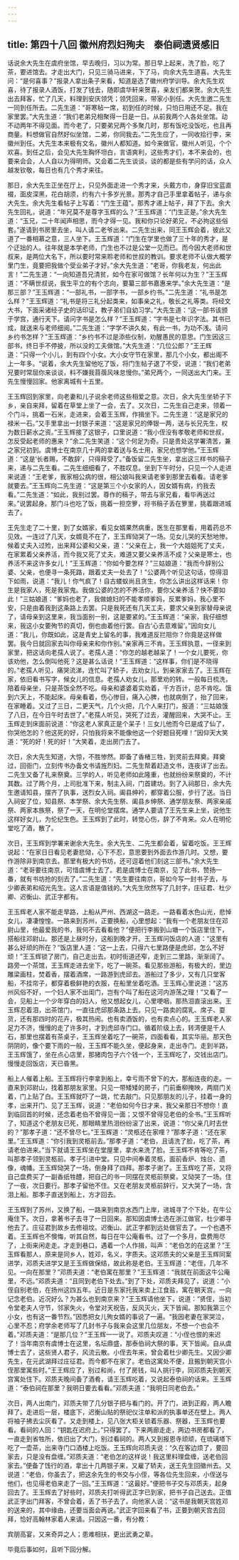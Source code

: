 ```yaml
---
---
---
```

title: 第四十八回 徽州府烈妇殉夫　泰伯祠遗贤感旧
---

话说余大先生在虞府坐馆，早去晚归，习以为常。那日早上起来，洗了脸，吃了茶，要进馆去。才走出大门，只见三骑马进来，下了马，向余大先生道喜。大先生问：“是何喜事？”报录人拿出条子来看，知道是选了徽州府学训导。余大先生欢喜，待了报录人酒饭，打发了钱去，随即虞华轩来贺喜，亲友们都来贺。余大先生出去拜客，忙了几天，料理到安庆领凭；领凭回来，带家小到任。大先生邀二先生一同到任所去。二先生道：“哥寒毡一席，初到任的时候，只怕日用还不足。我在家里罢。”大先生道：“我们老弟兄相聚得一日是一日。从前我两个人各处坐馆。动不动两年不得见面。而今老了，只要弟兄两个多聚几时，那有饭吃没饭吃，也且再商量。料想做官自然好似坐馆，二弟，你同我去。”二先生应了，一同收拾行李，来徽州到任。大先生本来极有文名，徽州人都知道。如今来做官，徽州人听见，个个欢喜。到任之后，会见大先生胸怀坦白，言语爽利，这些秀才们，本不来会的，也要来会会，人人自以为得明师。又会着二先生谈谈，谈的都是些有学问的话，众人越发钦敬，每日也有几个秀才来往。

那日，余大先生正坐在厅上，只见外面走进一个秀才来，头戴方巾，身穿旧宝蓝直裰，面皮深黑，花白胡须，约有六十多岁光景。那秀才自己手里拿着帖子，递与余大先生。余大先生看帖子上写着：“门生王蕴”。那秀才递上帖子，拜了下去。余大先生回礼，说道：“年兄莫不是尊字玉辉的么？”王玉辉道：“门生正是。”余大先生道：“玉兄，二十年闻声相思，而今才得一见。我和你只论好弟兄，不必拘这些俗套。”遂请到书房里去坐，叫人请二老爷出来。二先生出来，同王玉辉会着，彼此又道了一番相慕之意，三人坐下。王玉辉道：“门生在学里也做了三十年的秀才，是个迂拙的人。往年就是本学老师，门生也不过是公堂一见而已。而今因大老师和世叔来，是两位大名下，所以要时常来聆老师和世叔的教训。要求老师不认做大概学里门生，竟要把我做个受业弟子才好。”余大先生道：“老哥，你我老友，何出此言！”二先生道：“一向知道吾兄清贫，如今在家可做馆？长年何以为生？”王玉辉道：“不瞒世叔说，我生平立的有个志向，要纂三部书嘉惠来学。”余大先生道：“是那三部？”王玉辉道：“一部礼书，一部字书，一部乡约书。”二先生道：“礼书是怎么样？”王玉辉道：“礼书是将三礼分起类来，如事亲之礼，敬长之礼等类。将经文大书，下面采诸经子史的话印证，教子弟们自幼习学。”大先生道：“这一部书该颁于学宫，通行天下。请问字书是怎么样？”王玉辉道：“字书是七年识字法。其书已成，就送来与老师细阅。”二先生道：“字学不讲久矣，有此一书，为功不浅。请问乡约书怎样？”王玉辉道：“乡约书不过是添些仪制，劝醒愚民的意思。门生因这三部书，终日手不停披，所以没的工夫做馆。”大先生道：“几位公郎？”王王辉道：“只得一个小儿，到有四个小女。大小女守节在家里，那几个小女，都出阁不上一年多。“说着，余大先生留他吃了饭，将门生帖子退了不受，说道：“我们老弟兄要时常屈你来谈谈，料不嫌我苜蓿风味怠慢你。”弟兄两个，一同送出大门来。王先生慢慢回家。他家离城有十五里。

王玉辉回到家里，向老妻和儿子说余老师这些相爱之意。次日，余大先生坐轿子下乡，亲自来拜，留着在草堂上坐了一会，去了。又次日，二先生自己走来，领着一个门斗，挑着一石米，走进来，会着王玉辉，作揖坐下。二先生道：“这是家兄的禄米一石。”又手里拿出一封银子来道：“这是家兄的俸银一两，送与长兄先生，权为数日薪水之资。”王玉辉接了这银子，口里说道：“我小侄没有孝敬老师和世叔，怎反受起老师的惠来？”余二先生笑道：“这个何足为奇。只是贵处这学署清苦，兼之家兄初到。虞博士在南京几十两的拿着送与名士用，家兄也想学他。”王玉辉道：“这是‘长者赐，不敢辞’，只得拜受了。”备饭留二先生坐，拿出这三样书的稿子来，递与二先生看。二先生细细看了，不胜叹息。坐到下午时分，只见一个人走进来说道：“王老爹，我家相公病的很，相公娘叫我来请老爹到那里去看看。请老爹就要去。”王玉辉向二先生道：“这是第三个小女家的人，因女婿有病，约我去看。”二先生道：“如此，我别过罢。尊作的稿子，带去与家兄看，看毕再送过来。”说罢起身。那门斗也吃了饭，挑着一担空箩，将书稿子丢在箩里，挑着跟进城去了。

王先生走了二十里，到了女婿家，看见女婿果然病重，医生在那里看，用着药总不见效。一连过了几天，女婿竟不在了，王玉辉恸哭了一场。见女儿哭的天愁地惨。候着丈夫入过殓，出来拜公婆和父亲，道：“父亲在上，我一个大姐姐死了丈夫，在家累着父亲养活，而今我又死了丈夫，难道又要父亲养活不成？父亲是寒士，也养活不来这许多女儿！”王玉辉道：“你如今要怎样？”三姑娘道：“我而今辞别公婆、父亲，也便寻一条死路，跟着丈夫一处去了！”公婆两个听见这句话，惊得泪下如雨，说道：“我儿！你气疯了！自古蝼蚁尚且贪生，你怎么讲出这样话来！你生是我家人，死是我家鬼。我做公婆的怎的不养活你，要你父亲养活？快不要如此！”三姑娘道：“爹妈也老了，我做媳妇的不能孝顺爹妈，反累爹妈，我心里不安，只是由着我到这条路上去罢。只是我死还有几天工夫，要求父亲到家替母亲说了，请母亲到这里来，我当面别一别，这是要紧的。”王玉辉道：“亲家，我仔细想来，我这小女要殉节的真切，倒也由着他行罢。自古‘心去意难留’。”因向女儿道：“我儿，你既如此，这是青史上留名的事，我难道反拦阻你？你竟是这样做罢。我今日就回家去叫你母亲来和你作别。”亲家再三不肯。王玉辉执意，一径来到家里，把这话向老孺人说了。老孺人道：“你怎的越老越呆了！一个女儿要死，你该劝他，怎么倒叫他死？这是甚么话说！”王玉辉道：“这样事，你们是不晓得的。”老孺人听见，痛哭流涕，连忙叫了轿子，去劝女儿，到亲家家去了。王玉辉在家，依旧看书写字，候女儿的信息。老孺人劝女儿，那里劝的转。一般每日梳洗，陪着母亲坐，只是茶饭全然不吃。母亲和婆婆着实劝着，千方百计，总不肯吃。饿到六天上，不能起床。母亲看着，伤心惨目，痛入心脾，也就病倒了，抬了回来，在家睡着。又过了三日，二更天气，几个火把，几个人来打门，报道：“三姑娘饿了八日，在今日午时去世了。”老孺人听见，哭死了过去，灌醒回来，大哭不止。王玉辉走到床面前说道：“你这老人家真正是个呆子！三女儿他而今已是成了仙了，你哭他怎的？他这死的好，只怕我将来不能像他这一个好题目死哩！”因仰天大笑道：“死的好！死的好！”大笑着，走出房门去了。

次日，余大先生知道，大惊，不胜惨然。即备了香楮三牲，到灵前去拜奠。拜奠过，回衙门，立刻传书办备文书请旌烈妇。二先生帮着赶造文书，连夜详了出去。二先生又备了礼来祭奠。三学的人，听见老师如此隆重，也就纷纷来祭奠的，不计其数。过了两个月，上司批准下来，制主入祠，门首建坊。到了入祠那日，余大先生邀请知县，摆齐了执事，送烈女入祠。阖县绅衿，都穿着公服，步行了送。当日入祠安了位，知县祭、本学祭、余大先生祭、阖县乡绅祭、通学朋友祭、两家亲戚祭、两家本族祭，祭了一天，在明伦堂摆席。通学人要请了王先生来上坐，说他生这样好女儿，为伦纪生色。王玉辉到了此时，转觉心伤，辞了不肯来。众人在明伦堂吃了酒，散了。

次日，王玉辉到学署来谢余大先生。余大先生、二先生都会着，留着吃饭。王王辉说起：“在家日日看见老妻悲恸，心下不忍，意思要到外面去作游几时。又想，要作游除非到南京去。那里有极大的书坊，还可逗着他们刻这三部书。”余大先生道：“老哥要往南京，可惜虞博士去了。若是虞博士在南京，见了此书，赞扬一番，就有书坊抢的刻去了。”二先生道：“先生要往南京，哥如今写一封书子去，与少卿表弟和绍光先生。这人言语是值钱的。”大先生欣然写了几封字，庄征君、杜少卿、迟衡山、武正字都有。

王玉辉老人家不能走旱路，上船从严州、西湖这一路走。一路看着水色山光，悲悼女儿，凄凄惶惶。一路来到苏州，正要换船，心里想起：“我有一个老朋友住在邓尉山里，他最爱我的书，我何不去看看他？”便把行李搬到山塘一个饭店里住下，搭船往邓尉山。那还是上昼时分，这船到晚才开。王玉辉问饭店的人道：“这里有甚么好顽的所在？”饭店里人道：“这一上去，只得六七里路便是虎邱，怎么不好顽！”王玉辉锁了房门，自己走出去。初时街道还窄，走到三二里路，渐渐阔了。路旁一个茶馆，王玉辉走进去坐下，吃了一碗茶。看见那些游船，有极大的，里边雕梁画柱，焚着香，摆着酒席，一路游到虎邱去。游船过了多少，又有几只堂客船，不挂帘子，都穿着极鲜艳的衣服，在船里坐着吃酒。王玉辉心里说道：“这苏州风俗不好，一个妇人家不出闺门，岂有个叫了船在这河内游荡之理！”又看了一会，见船上一个少年穿白的妇人，他又想起女儿，心里哽咽，那热泪直滚出来。王玉辉忍着泪，出茶馆门，一直往虎邱那条路上去。只见一路卖的腐乳、席子、耍货，还有那四时的花卉，极其热闹。也有卖酒饭的，也有卖点心的。王玉辉老人家足力不济，慢慢的走了许多时，才到虎邱寺门口。循着阶级上去，转湾便是千人石，那里也摆着有茶桌子，王玉辉坐着吃了一碗茶，四面看看，其实华丽。那天色阴阴的，像个要下雨的一般，王玉辉不能久坐，便起身来，走出寺门。走到半路，王玉辉饿了，坐在点心店里，那猪肉包子六个钱一个，王玉辉吃了，交钱出店门。慢慢走回饭店，天已昏黑。

船上人催着上船。王玉辉将行李拿到船上，幸亏雨不曾下的大，那船连夜的走。一直来到邓尉山，找着那朋友家里。只见一带矮矮的房子，门前垂柳掩映，两扇门关着，门上贴了白。王玉辉就吓了一跳，忙去敲门。只见那朋友的儿子，挂着一身的孝，出来开门、见了王玉辉，说道：“老伯如何今日才来，我父亲那日不想你！直到临回首的时候，还念着老伯不曾得见一面；又恨不曾得见老伯的全书。”王玉辉听了，知道这个老朋友已死，那眼睛里热泪纷纷滚了出来，说道：“你父亲几时去世的？”那孝子道：“还不曾尽七。”王玉辉道：“灵柩还在家哩？”那孝子道：“还在家里。”王玉辉道：“你引我到灵柩前去。”那孝子道：“老伯，且请洗了脸，吃了茶，再请老伯进来。”当下就请王玉辉坐在堂屋里，拿水来洗了脸。王玉辉不肯等吃了茶，叫那孝子领到灵柩前。孝子引进中堂。只见中间奉着灵柩，面前香炉、烛台、遗像，魂幡。王玉辉恸哭了一场，倒身拜了四拜。那孝子谢了。王玉辉吃了茶，又将自己盘费买了一副香纸牲醴，把自己的书一同摆在灵柩前祭奠，又恸哭了一场。住了一夜，次日要行。那孝子留他不住。又在老朋友灵柩前辞行，又大哭了一场，含泪上船。那孝子直送到船上，方才回去。

王玉辉到了苏州，又换了船，一路来到南京水西门上岸，进城寻了个下处，在牛公庵住下。次日，拿著书子去寻了一日回来。那知因虞博士选在浙江做官，杜少卿寻他去了。庄征君到故乡去修祖坟。迟衡山、武正字都到远处做官去了。一个也遇不着。王玉辉也不懊悔，听其自然，每日在牛公庵看书。过了一个多月，盘费用尽了，上街来闲走走。才走到巷口，遇着一个人作揖，叫声：“老伯怎的在这里？”王玉辉看那人，原来是同乡人，姓邓，名义，字质夫。这邓质夫的父亲是王玉辉同案进学，邓质夫进学又是王玉辉做保结，故此称是老伯。王玉辉道：“老侄，几年不见。一向在那里？”邓质夫道：“老伯寓在那里？”王玉辉道：“我就在前面这牛公庵里，不远。”邓质夫道：“且同到老伯下处去。”到了下处，邓质夫拜见了，说道：“小侄自别老伯，在扬州这四五年。近日是东家托我来卖上江食盐，寓在朝天宫。一向记念老伯。近况好么？为甚么也到南京来？”王玉辉请他坐下，说道：“贤侄，当初令堂老夫人守节，邻家失火，令堂对天祝告，反风灭火，天下皆闻。那知我第三个小女，也有这一番节烈。”因悉把女儿殉女婿的事说了一遍。“我因老妻在家哭泣，心里不忍；府学余老师写了几封书子与我来会这里几位朋友，不想一个也会不着。”邓质夫道：“是那几位？”王玉辉一一说了。邓质夫叹道：“小侄也恨的来迟了！当年南京有虞博士在这里，名坛鼎盛，那泰伯祠大祭的事，天下皆闻。自从虞博士去了，这些贤人君子，风流云散。小侄去年来，曾会着杜少卿先生。又因少卿先生，在元武湖拜过庄征君。而今都不在家了。老伯这寓处不便，且搬到朝天宫小侄那里寓些时。”王王辉应了，别过和尚，付了房钱，叫人挑行李，同邓质夫到朝天宫寓处住下。邓质夫晚间备了酒肴，请王玉辉吃着，又说起泰伯祠的话来。王玉辉道：“泰伯祠在那里？我明日要去看看。”邓质夫道：“我明日同老伯去。”

次日，两人出南门，邓质夫带了几分银子把与看门的。开了门，进到正殿，两人瞻拜了。走进后一层，楼底下，迟衡山贴的祭祀仪注单和派的执事单还在壁上。两人将袖子拂去尘灰看了。又走到楼上，见八张大柜关锁着乐器、祭器，王玉辉也要看。看祠的人回：“钥匙在迟府上。”只得罢了。下来两廊走走，两边书房都看了，一直走到省牲所，依旧出了大门，别过看祠的。两人又到报恩寺顽顽，在琉璃塔下吃了一壶茶，出来寺门口酒楼上吃饭。王玉辉向邓质夫说：“久在客边烦了，要回家去，只是没有盘缠。”邓质夫道：“老伯怎的这样说！我这里料理盘缠，送老伯回家去。”便备了饯行的酒，拿出十几两银子来，又雇了轿夫，送王先生回徽州去。又说道：“老伯，你虽去了，把这余先生的书交与小侄，等各位先生回来，小侄送与他们，也见得老伯来走了一回。”王玉辉道：“这最好。”便把书子交与邓质夫，起身回去了。王玉辉去了好些时，邓质夫打听得武正字已到家，把书子自己送去。正值武正字出门拜客，不曾会着，丢了书子去了。向他家人说：“这书是我朝天宫姓邓的送来的，其中缘由，还要当面会再说。”武正字回来看了书，正要到朝天宫去回拜，恰好高翰林家着人来请。只因这一番，有分教：

宾朋高宴，又来奇异之人；患难相扶，更出武勇之辈。

毕竟后事如何，且听下回分解。

